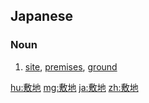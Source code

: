 ==Japanese==
{{ja-kanjitab|しき|ち|yomi=ko}}

===Noun===
{{ja-noun|しきち}}

# [[site]], [[premises]], [[ground]]

[[hu:敷地]]
[[mg:敷地]]
[[ja:敷地]]
[[zh:敷地]]